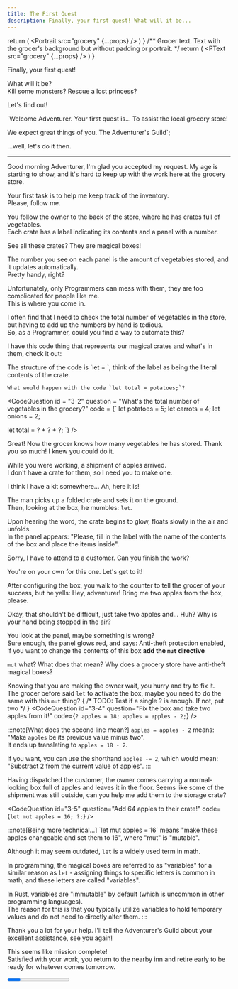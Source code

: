 ```yaml
---
title: The First Quest
description: Finally, your first quest! What will it be...
---
```



  return (
    <Portrait
      src="grocery"
      {...props}
    />
  )
}
/** Grocer text. Text with the grocer's background but without padding or portrait. */
  return (
    <PText
      src="grocery"
      {...props}
    />
  )
}


Finally, your first quest!

What will it be?  
Kill some monsters? Rescue a lost princess?

Let's find out!

`Welcome Adventurer.
Your first quest is... To assist the local grocery store!

We expect great things of you.
The Adventurer's Guild`;

<CodeQuestion
  id="3-1"
  code="read_quest(0)"
  editable={false}
  showLineNumbers={false}
/>

<Checkpoint id="3-1" scroll={false} >
  ...well, let's do it then.

  ---
  <Grocer>
  Good morning Adventurer, I'm glad you accepted my request.  
  My age is starting to show, and it's hard to keep up with the work here at the grocery store.  
  
  Your first task is to help me keep track of the inventory.  
  Please, follow me.
  </Grocer>

  You follow the owner to the back of the store, where he has crates full of vegetables.  
  Each crate has a label indicating its contents and a panel with a number.
  
  <Grocer>
  See all these crates? They are magical boxes!  
  
  The number you see on each panel is the amount of vegetables stored, and it updates automatically.  
  Pretty handy, right?  
  
  Unfortunately, only Programmers can mess with them, they are too complicated for people like me.  
  This is where you come in.  
  
  I often find that I need to check the total number of vegetables in the store, but having to add up the numbers by hand is tedious.  
  So, as a Programmer, could you find a way to automate this?
  
  I have this code thing that represents our magical crates and what's in them, check it out:

  </Grocer>
  
  <Hint>
    The structure of the code is `let <label> = <contents>`, think of the label as being the literal contents of the crate.
    
    What would happen with the code `let total = potatoes;`?
  </Hint>
  
  <CodeQuestion 
id = "3-2"
question = "What's the total number of vegetables in the grocery?"
code = {`
let potatoes = 5;
let carrots = 4;
let onions = 2;

let total = ? + ? + ?;
`} />
</Checkpoint>

<Checkpoint id="3-2">
Great!
Now the grocer knows how many vegetables he has stored.

<Grocer>
Thank you so much! I knew you could do it.

While you were working, a shipment of apples arrived.  
I don't have a crate for them, so I need you to make one.  

I think I have a kit somewhere... Ah, here it is!
</Grocer>

The man picks up a folded crate and sets it on the ground.  
Then, looking at the box, he mumbles: <GT>`let`</GT>.

Upon hearing the word, the crate begins to glow, floats slowly in the air and unfolds.  
In the panel appears: "Please, fill in the label with the name of the contents of the box and place the items inside".

<Grocer> Sorry, I have to attend to a customer. Can you finish the work? </Grocer>

You're on your own for this one. Let's get to it!

<CodeQuestion 
id="3-3"
question="Create a magical box to store 18 apples!"
code="let ? = ?;"
/>

</Checkpoint>

<Checkpoint id="3-3">
After configuring the box, you walk to the counter to tell the grocer of your success, but he yells: <GT>Hey, adventurer! Bring me two apples from the box, please</GT>.

Okay, that shouldn't be difficult, just take two apples and... Huh? Why is your hand being stopped in the air?  

You look at the panel, maybe something is wrong?  
Sure enough, the panel glows red, and says: <Highlight bg={colors.red}>Anti-theft protection enabled, if you want to change the contents of this box **add the `mut` directive**</Highlight>

`mut` what? What does that mean? Why does a grocery store have anti-theft magical boxes?

Knowing that you are making the owner wait, you hurry and try to fix it.  
The grocer before said `let` to activate the box, maybe you need to do the same with this `mut` thing?
{ /* TODO: Test if a single ? is enough. If not, put two */ }
<CodeQuestion
id="3-4"
question="Fix the box and take two apples from it!"
code={`
? apples = 18;
apples = apples - 2;
`}
/>

:::note[What does the second line mean?]
`apples = apples - 2` means: "Make `apples` be its previous value minus two".  
It ends up translating to `apples = 18 - 2`.
 
If you want, you can use the shorthand `apples -= 2`, which would mean:  
"Substract 2 from the current value of apples".
:::

</Checkpoint>

<Checkpoint id="3-4">
Having dispatched the customer, the owner comes carrying a normal-looking box full of apples and leaves it in the floor.
<Grocer>
Seems like some of the shipment was still outside, can you help me add them to the storage crate?
</Grocer>

<CodeQuestion
id="3-5"
question="Add 64 apples to their crate!"
code={`
let mut apples = 16;
?;
`}
/>
</Checkpoint>

<Checkpoint id="3-5">
:::note[Being more technical...]
`let mut apples = 16` means "make these apples changeable and set them to 16", where "mut" is "mutable".

Although it may seem outdated, `let` is a widely used term in math.
 
In programming, the magical boxes are referred to as "variables" for a similar reason as `let` - assigning things to specific letters is common in math, and these letters are called "variables".

In Rust, variables are "immutable" by default (which is uncommon in other programming languages).  
The reason for this is that you typically utilize variables to hold temporary values and do not need to directly alter them.
:::

<Grocer>
Thank you a lot for your help.  
I'll tell the Adventurer's Guild about your excellent assistance, see you again!
</Grocer>

This seems like mission complete!  
Satisfied with your work, you return to the nearby inn and retire early to be ready for whatever comes tomorrow.
</Checkpoint>

<Progress id="3" total={5} />